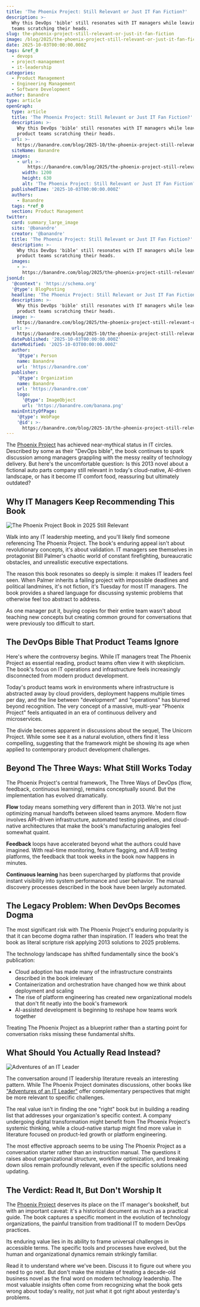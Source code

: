 ```yaml
---
title: 'The Phoenix Project: Still Relevant or Just IT Fan Fiction?'
description: >-
  Why this DevOps 'bible' still resonates with IT managers while leaving product
  teams scratching their heads.
slug: the-phoenix-project-still-relevant-or-just-it-fan-fiction
image: /blog/2025/the-phoenix-project-still-relevant-or-just-it-fan-fiction.webp
date: 2025-10-03T00:00:00.000Z
tags: &ref_0
  - devops
  - project-management
  - it-leadership
categories:
  - Product Management
  - Engineering Management
  - Software Development
author: Banandre
type: article
openGraph:
  type: article
  title: 'The Phoenix Project: Still Relevant or Just IT Fan Fiction?'
  description: >-
    Why this DevOps 'bible' still resonates with IT managers while leaving
    product teams scratching their heads.
  url: >-
    https://banandre.com/blog/2025-10/the-phoenix-project-still-relevant-or-just-it-fan-fiction
  siteName: Banandre
  images:
    - url: >-
        https://banandre.com/blog/2025/the-phoenix-project-still-relevant-or-just-it-fan-fiction.webp
      width: 1200
      height: 630
      alt: 'The Phoenix Project: Still Relevant or Just IT Fan Fiction?'
  publishedTime: '2025-10-03T00:00:00.000Z'
  authors:
    - Banandre
  tags: *ref_0
  section: Product Management
twitter:
  card: summary_large_image
  site: '@banandre'
  creator: '@banandre'
  title: 'The Phoenix Project: Still Relevant or Just IT Fan Fiction?'
  description: >-
    Why this DevOps 'bible' still resonates with IT managers while leaving
    product teams scratching their heads.
  images:
    - >-
      https://banandre.com/blog/2025/the-phoenix-project-still-relevant-or-just-it-fan-fiction.webp
jsonLd:
  '@context': 'https://schema.org'
  '@type': BlogPosting
  headline: 'The Phoenix Project: Still Relevant or Just IT Fan Fiction?'
  description: >-
    Why this DevOps 'bible' still resonates with IT managers while leaving
    product teams scratching their heads.
  image: >-
    https://banandre.com/blog/2025/the-phoenix-project-still-relevant-or-just-it-fan-fiction.webp
  url: >-
    https://banandre.com/blog/2025-10/the-phoenix-project-still-relevant-or-just-it-fan-fiction
  datePublished: '2025-10-03T00:00:00.000Z'
  dateModified: '2025-10-03T00:00:00.000Z'
  author:
    '@type': Person
    name: Banandre
    url: 'https://banandre.com'
  publisher:
    '@type': Organization
    name: Banandre
    url: 'https://banandre.com'
    logo:
      '@type': ImageObject
      url: 'https://banandre.com/banana.png'
  mainEntityOfPage:
    '@type': WebPage
    '@id': >-
      https://banandre.com/blog/2025-10/the-phoenix-project-still-relevant-or-just-it-fan-fiction
---
```


The [Phoenix Project](https://www.amazon.de/Phoenix-Project-DevOps-Helping-Business/dp/0988262592) has achieved near-mythical status in IT circles. Described by some as their "DevOps bible", the book continues to spark discussion among managers grappling with the messy reality of technology delivery. But here's the uncomfortable question: Is this 2013 novel about a fictional auto parts company still relevant in today's cloud-native, AI-driven landscape, or has it become IT comfort food, reassuring but ultimately outdated?

## Why IT Managers Keep Recommending This Book

![The Phoenix Project Book in 2025 Still Relevant](/blog/2025/the-phoenix-project-book-in-2025-still-relevant.jpg)

Walk into any IT leadership meeting, and you'll likely find someone referencing The Phoenix Project. The book's enduring appeal isn't about revolutionary concepts, it's about validation. IT managers see themselves in protagonist Bill Palmer's chaotic world of constant firefighting, bureaucratic obstacles, and unrealistic executive expectations.

The reason this book resonates so deeply is simple: it makes IT leaders feel seen. When Palmer inherits a failing project with impossible deadlines and political landmines, it's not fiction, it's Tuesday for most IT managers. The book provides a shared language for discussing systemic problems that otherwise feel too abstract to address.

As one manager put it, buying copies for their entire team wasn't about teaching new concepts but creating common ground for conversations that were previously too difficult to start.

## The DevOps Bible That Product Teams Ignore

Here's where the controversy begins. While IT managers treat The Phoenix Project as essential reading, product teams often view it with skepticism. The book's focus on IT operations and infrastructure feels increasingly disconnected from modern product development.

Today's product teams work in environments where infrastructure is abstracted away by cloud providers, deployment happens multiple times per day, and the line between "development" and "operations" has blurred beyond recognition. The very concept of a massive, multi-year "Phoenix Project" feels antiquated in an era of continuous delivery and microservices.

The divide becomes apparent in discussions about the sequel, The Unicorn Project. While some see it as a natural evolution, others find it less compelling, suggesting that the framework might be showing its age when applied to contemporary product development challenges.

## Beyond The Three Ways: What Still Works Today

The Phoenix Project's central framework, The Three Ways of DevOps (flow, feedback, continuous learning), remains conceptually sound. But the implementation has evolved dramatically.

**Flow** today means something very different than in 2013. We're not just optimizing manual handoffs between siloed teams anymore. Modern flow involves API-driven infrastructure, automated testing pipelines, and cloud-native architectures that make the book's manufacturing analogies feel somewhat quaint.

**Feedback** loops have accelerated beyond what the authors could have imagined. With real-time monitoring, feature flagging, and A/B testing platforms, the feedback that took weeks in the book now happens in minutes.

**Continuous learning** has been supercharged by platforms that provide instant visibility into system performance and user behavior. The manual discovery processes described in the book have been largely automated.

## The Legacy Problem: When DevOps Becomes Dogma

The most significant risk with The Phoenix Project's enduring popularity is that it can become dogma rather than inspiration. IT leaders who treat the book as literal scripture risk applying 2013 solutions to 2025 problems.

The technology landscape has shifted fundamentally since the book's publication:

- Cloud adoption has made many of the infrastructure constraints described in the book irrelevant
- Containerization and orchestration have changed how we think about deployment and scaling
- The rise of platform engineering has created new organizational models that don't fit neatly into the book's framework
- AI-assisted development is beginning to reshape how teams work together

Treating The Phoenix Project as a blueprint rather than a starting point for conversation risks missing these fundamental shifts.

## What Should You Actually Read Instead?

![Adventures of an IT Leader](/blog/2025/Adventures-of-an-IT-Leader-book-best.jpg)

The conversation around IT leadership literature reveals an interesting pattern. While The Phoenix Project dominates discussions, other books like ["Adventures of an IT Leader"](https://www.amazon.com/Adventures-Leader-Updated-Preface-Authors/dp/1633691667) offer complementary perspectives that might be more relevant to specific challenges.

The real value isn't in finding the one "right" book but in building a reading list that addresses your organization's specific context. A company undergoing digital transformation might benefit from The Phoenix Project's systemic thinking, while a cloud-native startup might find more value in literature focused on product-led growth or platform engineering.

The most effective approach seems to be using The Phoenix Project as a conversation starter rather than an instruction manual. The questions it raises about organizational structure, workflow optimization, and breaking down silos remain profoundly relevant, even if the specific solutions need updating.

## The Verdict: Read It, But Don't Worship It

The [Phoenix Project](https://www.amazon.de/Phoenix-Project-DevOps-Helping-Business/dp/0988262592) deserves its place on the IT manager's bookshelf, but with an important caveat: it's a historical document as much as a practical guide. The book captures a specific moment in the evolution of technology organizations, the painful transition from traditional IT to modern DevOps practices.

Its enduring value lies in its ability to frame universal challenges in accessible terms. The specific tools and processes have evolved, but the human and organizational dynamics remain strikingly familiar.

Read it to understand where we've been. Discuss it to figure out where you need to go next. But don't make the mistake of treating a decade-old business novel as the final word on modern technology leadership. The most valuable insights often come from recognizing what the book gets wrong about today's reality, not just what it got right about yesterday's problems.
